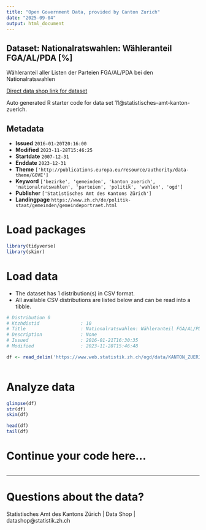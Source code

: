```yaml
---
title: "Open Government Data, provided by Canton Zurich"
date: "2025-09-04"
output: html_document
---
```


## Dataset: Nationalratswahlen: Wähleranteil FGA/AL/PDA [%]

Wähleranteil aller Listen der Parteien FGA/AL/PDA bei den Nationalratswahlen

[Direct data shop link for dataset](https://www.zh.ch/de/politik-staat/statistik-daten/datenkatalog.html#/datasets/11@statistisches-amt-kanton-zuerich)

Auto generated R starter code for data set 11@statistisches-amt-kanton-zuerich.

## Metadata

- **Issued** `2016-01-20T20:16:00`
- **Modified** `2023-11-28T15:46:25`
- **Startdate** `2007-12-31`
- **Enddate** `2023-12-31`
- **Theme** `['http://publications.europa.eu/resource/authority/data-theme/GOVE']`
- **Keyword** `['bezirke', 'gemeinden', 'kanton_zuerich', 'nationalratswahlen', 'parteien', 'politik', 'wahlen', 'ogd']`
- **Publisher** `['Statistisches Amt des Kantons Zürich']`
- **Landingpage** `https://www.zh.ch/de/politik-staat/gemeinden/gemeindeportraet.html`


# Load packages

```r

library(tidyverse)
library(skimr)

```

# Load data

-   The dataset has 1 distribution(s) in CSV format.
-   All available CSV distributions are listed below and can be read into a tibble.

```r

# Distribution 0
# Ktzhdistid               : 10
# Title                    : Nationalratswahlen: Wähleranteil FGA/AL/PDA [%]
# Description              : None
# Issued                   : 2016-01-21T16:30:35
# Modified                 : 2023-11-28T15:46:48

df <- read_delim('https://www.web.statistik.zh.ch/ogd/data/KANTON_ZUERICH_440.csv')



```

# Analyze data

```r

glimpse(df)
str(df)
skim(df)

head(df)
tail(df)

```

# Continue your code here...

```r

```

------------------------------------------------------------------------

# Questions about the data?

Statistisches Amt des Kantons Zürich | Data Shop | datashop@statistik.zh.ch
